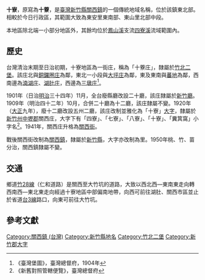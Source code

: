 {{noteTA　
|1 = zh-cn:庄; zh-hk:庄; zh-tw:庄;
}}
'''十寮'''，原寫為'''十藔'''，是[[臺灣|臺灣]][[新竹縣|新竹縣]][[關西鎮_(台灣)|關西鎮]]的一個傳統地域名稱，位於該鎮東北部。相較於今日行政區，其範圍大致為東安里東南部、東山里北部中段。

本地區除北端一小部分地區外，其餘均位於[[鳳山溪|鳳山溪]]支流[[四寮溪|四寮溪]]流域範圍內。

==歷史==
台灣清治末期至日治初期，十寮地區為一街庄，稱為「十藔庄」，隸屬於[[竹北二堡|竹北二堡]]。該庄北與[[銅鑼圈_(桃園市)|銅鑼圈庄]]為鄰，東北一小段與[[大坪_(桃園市)|大坪庄]]為鄰，東及東南與[[蕃地_(新竹郡)|蕃地]]為鄰，西南邊為[[湳湖庄|湳湖庄]]、[[湖肚庄|湖肚庄]]，西邊為[[三墩庄|三墩庄]]<ref>《臺灣堡圖》，臺灣總督府，1904年</ref>。

1901年（日治[[明治|明治]]三十四年）11月，全台廢縣廳改設二十廳，該庄隸屬於[[新竹廳|新竹廳]]。1909年（明治四十二年）10月，合併二十廳為十二廳，該庄隸屬不變。1920年（[[大正|大正]]九年），廢十二廳改設五州二廳，該庄改制並雅化為「十寮」[[大字|大字]]，隸屬於[[新竹州|新竹州]][[中壢郡|中壢郡]]關西庄，大字下有「四寮」、「七寮」、「八寮」、「十寮」、「糞箕窩」小字名<ref>《新舊對照管轄便覽》，臺灣總督府</ref>。1941年，關西庄升格為[[關西街|關西街]]。

戰後關西街改制為[[關西鎮_(台灣)|關西鎮]]，隸屬於[[新竹縣|新竹縣]]，大字亦改制為里。1950年桃、竹、苗分治，關西鎮隸屬不變。

==交通==
鄉道[[竹28線|竹28線]]（仁和道路）是關西至大竹坑的道路，大致以西北西—東南東走向轉西南西—東北東走向經過十寮地區中部偏南地帶，向西可前往湖肚、關西市區並止於省道[[台3線|台3線]]路口，向東可前往大竹坑。

==參考文獻==
{{reflist}}

{{新竹郡}}

[[Category:關西鎮_(台灣)|Category:關西鎮 (台灣)]]
[[Category:新竹縣地名|Category:新竹縣地名]]
[[Category:竹北二堡|Category:竹北二堡]]
[[Category:新竹郡大字|Category:新竹郡大字]]